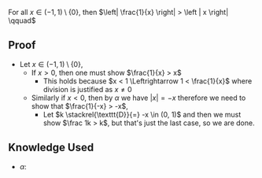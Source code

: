 For all <math>x \in (-1, 1)  \setminus \{ 0 \}</math>, then <math display="block">\left| \frac{1}{x} \right| > \left | x \right| \qquad  </math> 

==Proof==

*Let <math>x \in (-1, 1)  \setminus \{ 0 \}</math>,
**If <math>x > 0</math>, then one must show <math>\frac{1}{x} > x</math>
***This holds because <math>x < 1 \Leftrightarrow 1 < \frac{1}{x}</math> where division is justified as <math>x \neq 0</math>
**Similarly if <math>x < 0</math>, then by <math>\alpha</math> we have <math>\left| x \right| = -x </math> therefore we need to show that <math>\frac{1}{-x} > -x</math>, 
***Let <math>k \stackrel{\texttt{D}}{=} -x \in (0, 1)</math> and then we must show <math>\frac 1k > k</math>, but that's just the last case, so we are done.

== Knowledge Used ==

* <math>\alpha</math>: {{link|target=Absolute Value}}
{{Knowledge Metadata|Analysis|Proposition}}